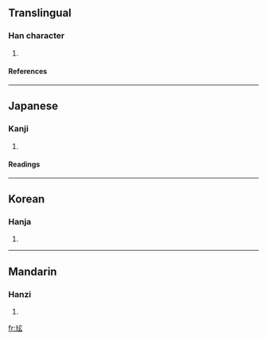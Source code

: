 ==Translingual==
===Han character===
{{Han char|rn=96|rad=玉|as=05|sn=9|four=1013<sub>2</sub>|canj=一土卜女戈 (MGYVI)}}
# {{defn|Han|sort=玉05}}
====References====
{{Han ref|kx=0729.030|dkj=20898|dj=1140.270|hdz=21108.090|uh=73B9|ud=29625|bh=CFCB|bd=53195}}

----
==Japanese==
===Kanji===
{{ja-kanji|grade=|rs=玉05}}
# {{defn|Japanese}} 
====Readings====
{{ja-readings|on=[[けん]] (ken), [[げん]] (gen)|kun=[[いし]] (ishi)}}

----
==Korean==
===Hanja===
{{ko-hanja|hangeul=형|eumhun=|rv=hyeong|mr=hyŏng|y=hyeng}}
# {{defn|Korean}}

----
==Mandarin==
===Hanzi===
{{cmn-hanzi|pin=[[xuán]] ([[xuan2]])|wg=hsüan<sup>2</sup>}}
# {{defn|Mandarin}}

[[fr:玹]]